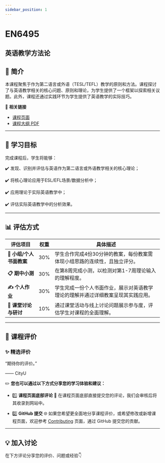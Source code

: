 ```yaml
---
sidebar_position: 1
---
```


# EN6495
## 英语教学方法论

## **📘 简介**
本课程聚焦于作为第二语言或外语（TESL/TEFL）教学的原则和方法。课程探讨了与英语教学相关的核心问题、原则和理论，为学生提供了一个框架以探索相关议题。此外，课程还通过实践环节为学生提供了英语教学的实际技巧。

🔗 **相关链接**
- [课程页面](https://www.cityu.edu.hk/catalogue/pg/202425/course/EN6495.htm)
- [课程大纲 PDF](https://www.cityu.edu.hk/catalogue/pg/202425/course/EN6495.pdf)

---

## **🎯 学习目标**

完成课程后，学生将能够：

✔️ 发现、识别并评估与英语作为第二语言或外语教学相关的核心理论；

✔️ 将核心理论应用于ESL/EFL场景/数据分析中；

✔️ 应用理论于实际英语教学中；

✔️ 评估实际英语教学中的分析效果。

---

## **📊 评估方式**

| **评估项目**                | **权重** | **具体描述**                                                                                  |
|----------------------------|---------|---------------------------------------------------------------------------------------------|
| **📑 小组/个人书面教案**     | 30%     | 学生合作完成4份30分钟的教案，每份教案需体现小组思路的连续性，且独立评分。                                      |
| **📋 期中小测**             | 30%     | 在第8周完成小测，以检测对第1-7周理论输入的理解程度。                                              |
| **✍️ 个人作业**             | 30%     | 学生完成一份个人书面作业，展示对英语教学理论的理解并通过详细教案呈现其实践应用。                                |
| **💬 课堂讨论与研讨**        | 10%     | 通过课堂活动与线上讨论问题展示参与度，评估学生对课程的全面理解。                                         |

---

## **💬 课程评价**

### ✨ **精选评价**
<div className={commentStyles.commentBox}>
    <p className={commentStyles.commentText}>
        “期待你的评价。”
    </p>
    <p className={commentStyles.commentAuthor}>—— CityU</p>
</div>

✏️ **您也可以通过以下方式分享您的学习体验和建议：**

- 1️⃣ **课程页面底部评论**
💬 在课程页面底部直接提交您的评论，我们会审核后将其收录到网站中。

- 2️⃣ **GitHub 提交**
🌐 如果您希望更全面地分享课程评价，或希望修改或新增课程页面，欢迎参考 [Contributing](/contributing) 页面，通过 GitHub 提交您的贡献。

---

## **💡 加入讨论**

在下方评论分享您的评价、问题或经验👇
<Utterances />
